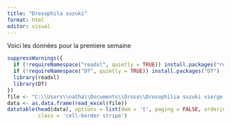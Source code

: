 ```yaml
---
title: "Drosophila suzuki"
format: html
editor: visual
---
```


Voici les données pour la premiere semaine

```r
suppressWarnings({
  if (!requireNamespace("readxl", quietly = TRUE)) install.packages("readxl")
  if (!requireNamespace("DT", quietly = TRUE)) install.packages("DT")
  library(readxl)
  library(DT)
})
file <- "C:\\Users\\natha\\Documents\\Droso\\Drosophilia suzuki vierge.xlsx"
data <- as.data.frame(read_excel(file))
datatable(head(data), options = list(dom = 't', paging = FALSE, ordering = FALSE), 
          class = 'cell-border stripe')
```
